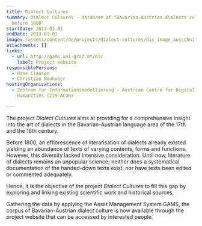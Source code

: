 ```yaml
---
title: Dialect Cultures
summary: Dialect Cultures - database of "Bavarian-Austrian dialects cultures
  before 1800"
startDate: 2013-01-01
endDate: 2013-01-01
image: /assets/content/de/projects/dialect-cultures/dic_image_ausschnitt.png
attachments: []
links:
  - url: http://gams.uni-graz.at/dic
    label: Project website
responsiblePersons:
  - Hans Clausen
  - Christian Neuhuber
hostingOrganizations:
  - Zentrum für Informationsmodellierung - Austrian Centre for Digital
    Humanities (ZIM-ACDH)

---
```

The project _Dialect Cultures_ aims at providing for a comprehensive insight into the art of dialects in the Bavarian-Austrian language area of the 17th and the 18th century.

Before 1800, an efflorescence of literarisation of dialects already existed yielding an abundance of texts of varying contents, forms and functions. However, this diversity lacked intensive consideration. Until now, literature of dialects remains an unpopular science; neither does a systematical documentation of the handed-down texts exist, nor have texts been edited or commented adequately.

Hence, it is the objective of the project _Dialect Cultures_ to fill this gap by exploring and linking existing scientific work and historical sources.

Gathering the data by applying the Asset Management System GAMS, the corpus of Bavarian-Austrian dialect culture is now available through the project website that can be accessed by interested people.
